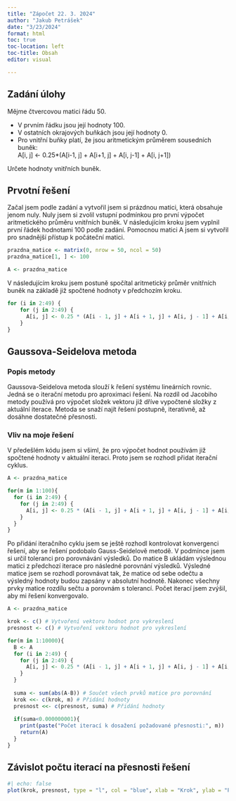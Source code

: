 ```yaml
---
title: "Zápočet 22. 3. 2024"
author: "Jakub Petrášek"
date: "3/23/2024"
format: html
toc: true
toc-location: left
toc-title: Obsah
editor: visual

---
```


## Zadání úlohy

Mějme čtvercovou matici řádu 50.

-   V prvním řádku jsou její hodnoty 100.
-   V ostatních okrajových buňkách jsou její hodnoty 0.
-   Pro vnitřní buňky platí, že jsou aritmetickým průměrem sousedních buněk:\
    A\[i, j\] \<- 0.25\*(A\[i-1, j\] + A\[i+1, j\] + A\[i, j-1\] + A\[i, j+1\])

Určete hodnoty vnitřních buněk.

## Prvotní řešení

Začal jsem podle zadání a vytvořil jsem si prázdnou matici, která obsahuje jenom nuly. Nuly jsem si zvolil vstupní podmínkou pro první výpočet aritmetického průměru vnitřních buněk. V následujícím kroku jsem vyplnil první řádek hodnotami 100 podle zadání. Pomocnou matici A jsem si vytvořil pro snadnější přístup k počáteční matici.

```r
prazdna_matice <- matrix(0, nrow = 50, ncol = 50)
prazdna_matice[1, ] <- 100

A <- prazdna_matice
```

V následujícím kroku jsem postuně spočítal aritmetický průměr vnitřních buněk na základě již spočtené hodnoty v předchozím kroku.

```r
for (i in 2:49) {
    for (j in 2:49) {
      A[i, j] <- 0.25 * (A[i - 1, j] + A[i + 1, j] + A[i, j - 1] + A[i, j + 1])
    }
}
```

## Gaussova-Seidelova metoda

### Popis metody

Gaussova-Seidelova metoda slouží k řešení systému lineárních rovnic. Jedná se o iterační metodu pro aproximaci řešení. Na rozdíl od Jacobiho metody používá pro výpočet složek vektoru již dříve vypočtené složky z aktuální iterace. Metoda se snaží najít řešení postupně, iterativně, až dosáhne dostatečné přesnosti.

### Vliv na moje řešení

V předešlém kódu jsem si všiml, že pro výpočet hodnot používám již spočtené hodnoty v aktuální iteraci. Proto jsem se rozhodl přidat iterační cyklus.

```r
A <- prazdna_matice

for(m in 1:100){
  for (i in 2:49) {
    for (j in 2:49) {
      A[i, j] <- 0.25 * (A[i - 1, j] + A[i + 1, j] + A[i, j - 1] + A[i, j + 1])
    }
  }
}
```

Po přidání iteračního cyklu jsem se ještě rozhodl kontrolovat konvergenci řešení, aby se řešení podobalo Gauss-Seidelově metodě. V podmínce jsem si určil toleranci pro porovnávání výsledků. Do matice B ukládám výslednou matici z předchozí iterace pro následné porovnání výsledků. Výsledné matice jsem se rozhodl porovnávat tak, že matice od sebe odečtu a výsledný hodnoty budou zapsány v absolutní hodnotě. Nakonec všechny prvky matice rozdílu sečtu a porovnám s tolerancí. Počet iterací jsem zvýšil, aby mi řešení konvergovalo.

```r
A <- prazdna_matice

krok <- c() # Vytvoření vektoru hodnot pro vykreslení
presnost <- c() # Vytvoření vektoru hodnot pro vykreslení

for(m in 1:10000){
  B <- A
  for (i in 2:49) {
    for (j in 2:49) {
      A[i, j] <- 0.25 * (A[i - 1, j] + A[i + 1, j] + A[i, j - 1] + A[i, j + 1])
    }
  }
  
  suma <- sum(abs(A-B)) # Součet všech prvků matice pro porovnání
  krok <<- c(krok, m) # Přidání hodnoty
  presnost <<- c(presnost, suma) # Přidání hodnoty
  
  if(suma<0.000000001){
    print(paste("Počet iterací k dosažení požadované přesnosti:", m))
    return(A)
  }
}
```

## Závislot počtu iterací na přesnosti řešení

```r
#| echo: false
plot(krok, presnost, type = "l", col = "blue", xlab = "Krok", ylab = "Přesnost", main = "Zavislost iteračního kroku na přesnosti")

```
